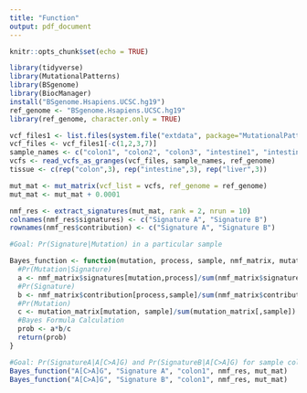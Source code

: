 ```yaml
---
title: "Function"
output: pdf_document
---
```


```r
knitr::opts_chunk$set(echo = TRUE)
```

```r
library(tidyverse)
library(MutationalPatterns)
library(BSgenome)
library(BiocManager)
install("BSgenome.Hsapiens.UCSC.hg19")
ref_genome <- "BSgenome.Hsapiens.UCSC.hg19"
library(ref_genome, character.only = TRUE)
```

```r
vcf_files1 <- list.files(system.file("extdata", package="MutationalPatterns"), pattern = ".vcf", full.names = TRUE)
vcf_files <- vcf_files1[-c(1,2,3,7)]
sample_names <- c("colon1", "colon2", "colon3", "intestine1", "intestine2", "intestine3", "liver1", "liver2", "liver3")
vcfs <- read_vcfs_as_granges(vcf_files, sample_names, ref_genome)
tissue <- c(rep("colon",3), rep("intestine",3), rep("liver",3))
```

```r
mut_mat <- mut_matrix(vcf_list = vcfs, ref_genome = ref_genome)
mut_mat <- mut_mat + 0.0001
```

```r
nmf_res <- extract_signatures(mut_mat, rank = 2, nrun = 10)
colnames(nmf_res$signatures) <- c("Signature A", "Signature B")
rownames(nmf_res$contribution) <- c("Signature A", "Signature B")
```

```r
#Goal: Pr(Signature|Mutation) in a particular sample

Bayes_function <- function(mutation, process, sample, nmf_matrix, mutation_matrix){
  #Pr(Mutation|Signature)
  a <- nmf_matrix$signatures[mutation,process]/sum(nmf_matrix$signatures[,process])
  #Pr(Signature)
  b <- nmf_matrix$contribution[process,sample]/sum(nmf_matrix$contribution[,sample])
  #Pr(Mutation)
  c <- mutation_matrix[mutation, sample]/sum(mutation_matrix[,sample])
  #Bayes Formula Calculation
  prob <- a*b/c
  return(prob)
}
```

```r
#Goal: Pr(SignatureA|A[C>A]G) and Pr(SignatureB|A[C>A]G) for sample colon1
Bayes_function("A[C>A]G", "Signature A", "colon1", nmf_res, mut_mat)
Bayes_function("A[C>A]G", "Signature B", "colon1", nmf_res, mut_mat)
```

